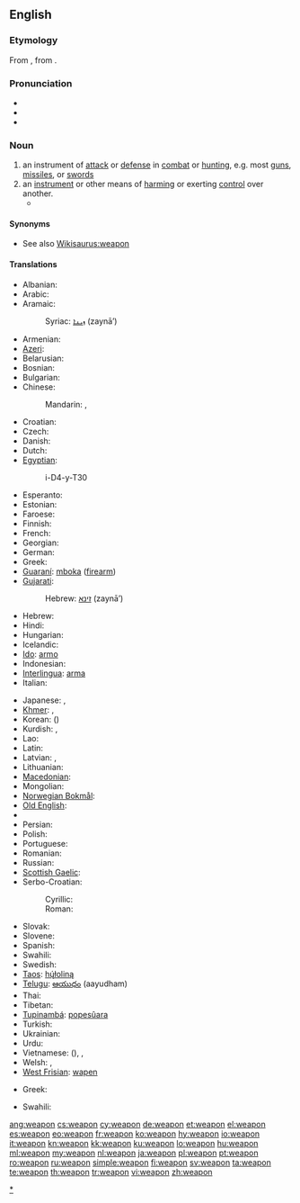 ==English==

===Etymology===
From {{etyl|enm}} {{term|wepen|lang=enm}}, from {{etyl|ang}} {{term|wæpen|lang=ang}}.

===Pronunciation===
* {{IPA|/wɛpən/}}
* {{audio|en-us-weapon.ogg|Audio (US)}}
* {{rhymes|ɛpən}}

===Noun===
{{en-noun}}

# an instrument of [[attack]] or [[defense]] in [[combat]] or [[hunting]], e.g. most [[gun]]s, [[missile]]s, or [[sword]]s
# an [[instrument]] or other means of [[harm]]ing or exerting [[control]] over another.
#* {{quote-news
|year=2011
|date=January 15
|author=Phil Dawkes
|title=Stoke 2 -0 Bolton
|work=BBC
|url=http://news.bbc.co.uk/sport2/hi/football/eng_prem/9358228.stm
|page=
|passage=Rory Delap's long throw-ins are a familiar '''weapon''' to the Potters' opponents but this does not make them any easier to defend against.}}

====Synonyms====
* See also [[Wikisaurus:weapon]]

====Translations====
{{trans-top|instrument of attack or defense in combat}}
* Albanian: {{t+|sq|armë|xs=Albanian}}
* Arabic: {{t-|ar|سلاح|m|tr=silāH}}
* Aramaic:
*: Syriac: [[ܙܝܢܐ]] (zaynā’) {{m}}
* Armenian: {{t-|hy|զենք|tr=zenk'}}
* [[Azeri]]: {{t+|az|silah|xs=Azeri}}
* Belarusian: {{t|be|зброя|f|tr=zbrója|sc=Cyrl}}
* Bosnian: {{t-|bs|oružje|n}}
* Bulgarian: {{t+|bg|оръжие|n|tr=orǎ̀žie|sc=Cyrl}}
* Chinese:
*: Mandarin: {{t-|cmn|武器|tr=wǔqì|sc=Hani}}, {{t|zh|兵器|tr=bīngqì|sc=Hani}}
* Croatian: {{t-|hr|oružje|n}}
* Czech: {{t+|cs|zbraň|f}}
* Danish: {{t-|da|våben|n}}
* Dutch: {{t+|nl|wapen|n}}
* [[Egyptian]]: {{tø|egy|ỉry|alt=ry|sc=Egyp}}
*: <hiero>i-D4-y-T30</hiero>
* Esperanto: {{t-|eo|armilo|xs=Esperanto}}
* Estonian: {{t+|et|relv}}
* Faroese: {{t-|fo|vápn|n|xs=Faroese}}
* Finnish: {{t+|fi|ase}}
* French: {{t+|fr|arme|f}}
* Georgian: {{t-|ka|იარაღი|tr=iaraği|sc=Geor|xs=Georgian}}
* German: {{t+|de|Waffe|f}}
* Greek: {{t+|el|όπλο|n|tr=óplo}}
* [[Guaraní]]: [[mboka]] ([[firearm]])
* [[Gujarati]]: {{t|gu|શસ્ત્ર|tr=śastra|sc=Gujr}}
*: Hebrew: [[זינא]] (zaynā’) {{m}}
* Hebrew: {{t-|he|נשק|m}}
* Hindi: {{t|hi|हथियार|m|tr=hathiyār|sc=Deva}}
* Hungarian: {{t+|hu|fegyver}}
* Icelandic: {{t+|is|vopn|n}}
* [[Ido]]: [[armo]]
* Indonesian: {{t|id|senjata}}
* [[Interlingua]]: [[arma]]
* Italian: {{t+|it|arma|f}}
{{trans-mid}}
* Japanese: {{t|ja|武器|tr=ぶき, buki|sc=Jpan}}, {{t|ja|兵器|tr=へいき, heiki|sc=Jpan}}
* [[Khmer]]: {{t|km|គ្រឿងអាវុធ|tr=krɨəng aavut|sc=Khmr}}, {{t|km|អាវុធ|tr=aavut|sc=Khmr}}
* Korean: {{t|ko|무기|tr=mugi|sc=Kore}} ({{t|ko|武器|sc=Kore}})
* Kurdish: {{t+|ku|çek}}, {{t+|ku|sîleh}}
* Lao: {{t|lo|ຄຳເພິງ|sc=Laoo}}
* Latin: {{t-|la|arma|n|p}}
* Latvian: {{t|lv|ierocis|xs=Latvian}}, {{t|lv|ieroči|xs=Latvian}}
* Lithuanian: {{t|lt|ginklas|xs=Lithuanian}}
* [[Macedonian]]: {{t|mk|оружје|n|tr=óružje|sc=Cyrl}}
* Mongolian: {{t-|mn|зэвсэг|tr=zevseg|sc=Cyrl|xs=Mongolian}}
* [[Norwegian Bokmål]]: {{tø|nb|våpen|n}}
* [[Old English]]: {{t-|ang|wæpen|alt=wǣpen|xs=Old English}}
* {{trreq|Oriya}}
* Persian: {{t+|fa|سلاح|tr=selâh|sc=fa-Arab}}
* Polish: {{t+|pl|broń|f}}
* Portuguese: {{t+|pt|arma|f}}
* Romanian: {{t+|ro|armă|f}}
* Russian: {{t+|ru|оружие|n|tr=orúžije}}
* [[Scottish Gaelic]]: {{t-|gd|arm|m|xs=Scottish Gaelic}}
* Serbo-Croatian:
*: Cyrillic: {{t|sh|оружје|n|sc=Cyrl}}
*: Roman: {{t|sh|oružje|n}}
* Slovak: {{t|sk|zbraň|f}}
* Slovene: {{t|sl|orožje|n}}
* Spanish: {{t+|es|arma|f}}
* Swahili: {{t|sw|silaha|xs=Swahili}}
* Swedish: {{t+|sv|vapen|n}}
* [[Taos]]: [[hų́łoliną]]
* [[Telugu]]: [[ఆయుధం]] (aayudham)
* Thai: {{t|th|อาวุธ|tr=aawóot|sc=Thai}}
* Tibetan: {{t|bo|མཚོན་ཆ།|sc=Tibt}}
* [[Tupinambá]]: [[popesûara]]
* Turkish: {{t+|tr|silah}}
* Ukrainian: {{t|uk|зброя|f|tr=zbrója|sc=Cyrl}}
* Urdu: {{t|ur|ہتھیار|m|tr=hathiyār|sc=ur-Arab}}
* Vietnamese: {{t|vi|vũ khí}} ({{t|vi|武器}}), {{t|vi|binh khí}}, {{t|vi|兵器}}
* Welsh: {{t|cy|arf|m|f}}, {{t|cy|erfyn|m}}
* [[West Frisian]]: [[wapen]]
{{trans-bottom}}

{{trans-top|means of harming or exerting control}}
* Greek: {{t+|el|όπλο|n|tr=óplo|sc=Grek}}
{{trans-mid}}
* Swahili: {{t|sw|vilaha|xs=Swahili}}
{{trans-bottom}}

[[Category:en:Weapons|*]]

[[ang:weapon]]
[[cs:weapon]]
[[cy:weapon]]
[[de:weapon]]
[[et:weapon]]
[[el:weapon]]
[[es:weapon]]
[[eo:weapon]]
[[fr:weapon]]
[[ko:weapon]]
[[hy:weapon]]
[[io:weapon]]
[[it:weapon]]
[[kn:weapon]]
[[kk:weapon]]
[[ku:weapon]]
[[lo:weapon]]
[[hu:weapon]]
[[ml:weapon]]
[[my:weapon]]
[[nl:weapon]]
[[ja:weapon]]
[[pl:weapon]]
[[pt:weapon]]
[[ro:weapon]]
[[ru:weapon]]
[[simple:weapon]]
[[fi:weapon]]
[[sv:weapon]]
[[ta:weapon]]
[[te:weapon]]
[[th:weapon]]
[[tr:weapon]]
[[vi:weapon]]
[[zh:weapon]]